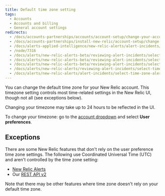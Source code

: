 ```yaml
---
title: Default time zone setting
tags:
  - Accounts
  - Accounts and billing
  - General account settings
redirects:
  - /docs/accounts-partnerships/accounts/account-setup/change-your-account-time-zone-setting
  - /docs/accounts-partnerships/install-new-relic/account-setup/change-your-account-time-zone-setting
  - /docs/alerts-applied-intelligence/new-relic-alerts/alert-incidents/select-time-zone-alert-activity
  - /node/7316
  - /docs/alerts/new-relic-alerts-beta/reviewing-alert-incidents/selecting-time-zone-alerts
  - /docs/alerts/new-relic-alerts-beta/reviewing-alert-incidents/select-time-zone-alerts
  - /docs/alerts/new-relic-alerts-beta/reviewing-alert-incidents/select-time-zone-alert-activity
  - /docs/alerts/new-relic-alerts/reviewing-alert-incidents/select-time-zone-alert-activity
  - /docs/alerts/new-relic-alerts/alert-incidents/select-time-zone-alert-activity
---
```


You can change the default time zone for your New Relic account. This timezone setting controls most time-related settings in the New Relic UI, though not all (see exceptions below).

<Callout variant="important">
  Changing your timezone may take up to 24 hours to be reflected in the UI.
</Callout>

To change your timezone: go to the [account dropdown](/docs/accounts-partnerships/education/getting-started-new-relic/glossary#account-dropdown) and select **User preferences**.

## Exceptions

There are some New Relic features that don't rely on the user preference time zone settings. The following use Coordinated Universal Time (UTC) and aren't controlled by the time zone setting:

* [New Relic Alerts](/docs/alerts-applied-intelligence/new-relic-alerts/get-started/introduction-alerts)
* Our [REST API v2](/docs/apis/rest-api-v2/requirements/specifying-time-range-v2#utc)

Note that there may be other features where time zone doesn't rely on your default time zone.
